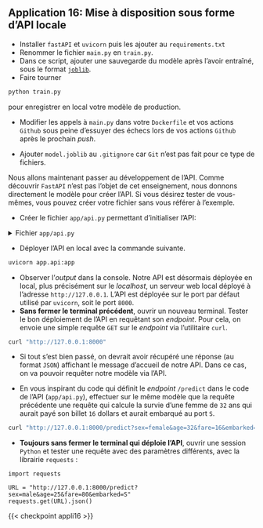 ::: {.application}

## Application 16: Mise à disposition sous forme d'API locale

- Installer `fastAPI` et `uvicorn` puis les ajouter au `requirements.txt`
- Renommer le fichier `main.py` en `train.py`.
- Dans ce script, ajouter une sauvegarde du modèle après l'avoir entraîné, sous le format [`joblib`](https://scikit-learn.org/stable/model_persistence.html#python-specific-serialization).
- Faire tourner

```.bash
python train.py
```

pour enregistrer en local votre modèle de production.

- Modifier les appels à `main.py` dans votre `Dockerfile` et vos actions `Github` sous peine d'essuyer des échecs lors de vos actions `Github` après le prochain _push_.

- Ajouter `model.joblib` au `.gitignore` car `Git` n'est pas fait pour ce type de fichiers.

Nous allons maintenant passer au développement de l'API. Comme découvrir `FastAPI` n'est pas l'objet de cet enseignement, nous donnons directement le modèle pour créer l'API. Si vous
désirez tester de vous-mêmes, vous pouvez créer votre fichier sans vous référer à l'exemple.

- Créer le fichier `app/api.py` permettant d'initialiser l'API:


<details>
<summary>
Fichier `app/api.py`
</summary>

```.python
```

</details>

- Déployer l'API en local avec la commande suivante.

```.bash
uvicorn app.api:app
```

- Observer l'*output* dans la console. Notre API est désormais déployée en local, plus précisément sur le *localhost*, un serveur web local déployé à l'adresse `http://127.0.0.1`. L'API est déployée sur le port par défaut utilisé par `uvicorn`, soit le port `8000`. 
- **Sans fermer le terminal précédent**, ouvrir un nouveau terminal. Tester le bon déploiement de l'API en requêtant son *endpoint*. Pour cela, on envoie une simple requête `GET` sur le *endpoint* via l'utilitaire `curl`.

```.bash
curl "http://127.0.0.1:8000"
```

- Si tout s'est bien passé, on devrait avoir récupéré une réponse (au format `JSON`) affichant le message d'accueil de notre API. Dans ce cas, on va pouvoir requêter notre modèle via l'API.

- En vous inspirant du code qui définit le *endpoint* `/predict` dans le code de l'API (`app/api.py`), effectuer sur le même modèle que la requête précédente une requête qui calcule la survie d'une femme de `32` ans qui aurait payé son billet `16` dollars et aurait embarqué au port `S`.

```.bash
curl "http://127.0.0.1:8000/predict?sex=female&age=32&fare=16&embarked=S"
```

- **Toujours sans fermer le terminal qui déploie l'API**, ouvrir une session `Python` et tester une requête avec des paramètres différents, avec la librairie `requests` :

```.python
import requests

URL = "http://127.0.0.1:8000/predict?sex=male&age=25&fare=80&embarked=S"
requests.get(URL).json()
```

:::

{{< checkpoint appli16 >}}

